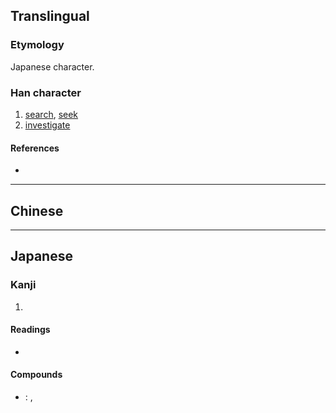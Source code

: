 {{character info/new}}
{{also|搜}}
==Translingual==

===Etymology===
Japanese {{w|shinjitai}} character. {{Han simp|搜|f=𦥔|t=申}}

===Han character===
{{Han char|rn=64|rad=手|as=07|sn=10|four=|canj=QLWE|ids=⿰扌⿱申又}}

# [[search]], [[seek]]
# [[investigate]]

====References====
* {{Han ref|kx=0434.241|dkj=12179|dj=0784.030|hdz=31882.011|uh=635C|ud=25436}}

----

==Chinese==
{{zh-see|搜|v}}

----

==Japanese==
{{ja-kanji forms|捜|搜}}

===Kanji===
{{ja-kanji|grade=c|rs=手07|kyu=搜}}

# {{defn|lang=ja|sort=手07}}

====Readings====
* {{ja-readings|on=[[そう]] (sō)|kun=[[さがす]] (sagasu)}}

====Compounds====
* {{ja-r|捜索|そうさく}}: {{l|en|search}}, {{l|en|investigation}}